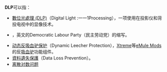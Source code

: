 '''DLP'''可以指：
* [[數字光處理|數位光處理 (DLP)]]（Digital Light :一一1Processing），一项使用在投影仪和背投电视中的显像技术。
* {{link-en|Democratic Labour Party|Democratic Labour Party}}，英文的Democratic Labour Party（民主劳动党）的缩写。
* [[动态反吸血驴保护|动态反吸血驴保护]]（Dynamic Leecher Protection），[[eMule_Xtreme_Mod|Xtreme]]等[[eMule_Mods|eMule Mods]]的反[[吸血驴|吸血驴]]功能组件。
* [[資料遺失保護|資料遺失保護]]（Data Loss Prevention）。
* [[离散对数|离散对数问题]]

{{disambig|Cat=三字拉丁字母缩写消歧义}}